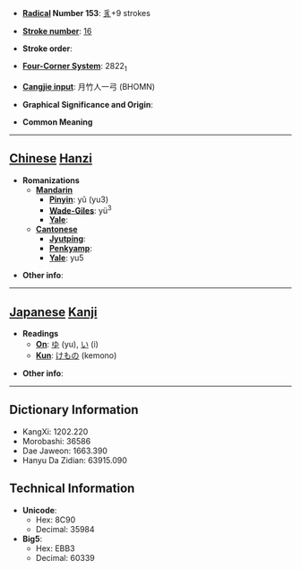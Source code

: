 * '''[[Wiktionary:Chinese radical index| Radical]] Number 153''': [[Wiktionary:Chinese radical index 豸|豸]]+9 strokes

* '''[[Wiktionary:Chinese total strokes index|Stroke number]]''': [[Wiktionary:Chinese total strokes index 16|16]]

* '''Stroke order''': 

* '''[[Wiktionary:Chinese four corner index|Four-Corner System]]''': 2822<sub>1</sub>

* '''[[Wiktionary:Chinese Cangjie index|Cangjie input]]''': 月竹人一弓 (BHOMN)

* '''Graphical Significance and Origin''': 

* '''Common Meaning'''

----

== [[Chinese]] [[Hanzi]] ==

* '''Romanizations'''
** '''[[Mandarin]]'''
*** '''[[Pinyin]]''': yǔ (yu3)
*** '''[[Wade-Giles]]''': yü<sup>3</sup>
*** '''[[Yale]]''': 
** '''[[Cantonese]]'''
*** '''[[Jyutping]]''':
*** '''[[Penkyamp]]''': 
*** '''[[Yale]]''': yu5

* '''Other info''': 

----

== [[Japanese]] [[Kanji]] ==

* '''Readings'''
** '''[[On]]''': [[ゆ]] (yu), [[い]] (i)
** '''[[Kun]]''': [[けもの]] (kemono)

* '''Other info''':  

----

== Dictionary Information ==

* KangXi: 1202.220
* Morobashi: 36586
* Dae Jaweon: 1663.390
* Hanyu Da Zidian: 63915.090

== Technical Information ==

* '''Unicode''':
** Hex: 8C90
** Decimal: 35984
* '''Big5''':
** Hex: EBB3
** Decimal: 60339